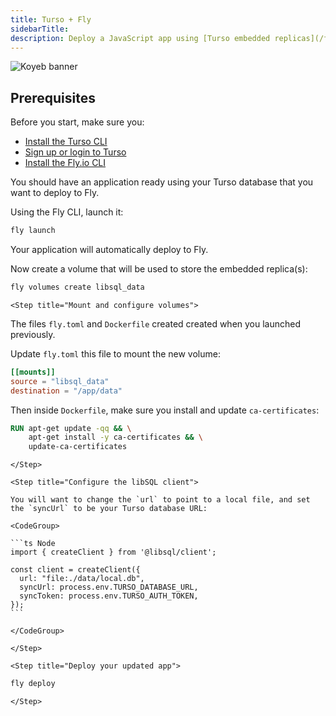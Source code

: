 ```yaml
---
title: Turso + Fly
sidebarTitle:
description: Deploy a JavaScript app using [Turso embedded replicas](/features/embedded-replicas) to [Fly.io](https://www.fly.io/).
---
```


![Koyeb banner](/images/platforms/fly-banner.png)

## Prerequisites

Before you start, make sure you:

- [Install the Turso CLI](/cli/installation)
- [Sign up or login to Turso](/cli/authentication#signup)
- [Install the Fly.io CLI](https://fly.io/docs/hands-on/install-flyctl/)

<Steps>

  <Step title="Locate your application">

You should have an application ready using your Turso database that you want to deploy to Fly.

  </Step>

  <Step title="Launch with Fly">

Using the Fly CLI, launch it:

```bash
fly launch
```

Your application will automatically deploy to Fly.

  </Step>

  <Step title="Create a shared volume">

Now create a volume that will be used to store the embedded replica(s):

```bash
fly volumes create libsql_data
```

  </Step>

    <Step title="Mount and configure volumes">

The files `fly.toml` and `Dockerfile` created created when you launched previously.

Update `fly.toml` this file to mount the new volume:

```toml
[[mounts]]
source = "libsql_data"
destination = "/app/data"
```

Then inside `Dockerfile`, make sure you install and update `ca-certificates`:

```dockerfile
RUN apt-get update -qq && \
    apt-get install -y ca-certificates && \
    update-ca-certificates
```

    </Step>

    <Step title="Configure the libSQL client">

    You will want to change the `url` to point to a local file, and set the `syncUrl` to be your Turso database URL:

    <CodeGroup>

    ```ts Node
    import { createClient } from '@libsql/client';

    const client = createClient({
      url: "file:./data/local.db",
      syncUrl: process.env.TURSO_DATABASE_URL,
      syncToken: process.env.TURSO_AUTH_TOKEN,
    });
    ```

    </CodeGroup>

    </Step>

    <Step title="Deploy your updated app">

```bash
fly deploy
```

    </Step>

</Steps>
